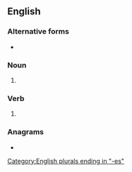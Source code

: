 {{also|Mangoes}}
==English==

===Alternative forms===
* {{l|en|mangos}}

===Noun===
{{head|en|noun plural form}}

# {{plural of|mango|lang=en}}

===Verb===
{{head|en|verb form}}

# {{en-third-person singular of|mango}}

===Anagrams===
* {{anagrams|en|nagsome}}

[[Category:English plurals ending in "-es"]]